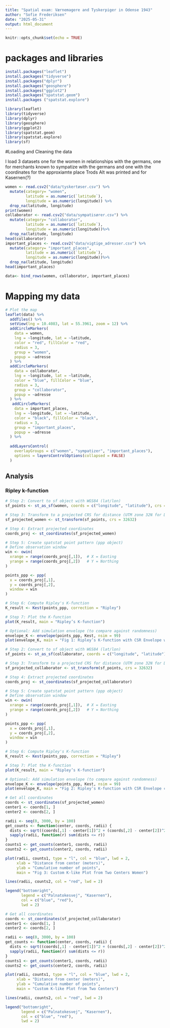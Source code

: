 ---
title: "Spatial exam: Værnemagere and Tyskerpiger in Odense 1943"
author: "Sofie Frederiksen"
date: "2025-05-31"
output: html_document
---

```{r setup, include=FALSE}
knitr::opts_chunk$set(echo = TRUE)
```

# packages and libraries

```{r}
install.packages("leaflet")
install.packages("tidyverse")
install.packages("dplyr")
install.packages("geosphere")
install.packages("ggplot2")
install.packages("spatstat.geom")
install.packages ("spatstat.explore")
```

```{r}
library(leaflet)
library(tidyverse)
library(dplyr)
library(geosphere)
library(ggplot2)
library(spatstat.geom)
library(spatstat.explore)
library(sf)
```

#Loading and Cleaning the data

I load 3 datasets one for the women in relationships with the germans, one for merchants known to sympatize with the germans and one with the coordinates for the approxiamte place Trods Alt was printed and for Kasernen(?)


```{r}
women <- read.csv2("data/tyskertøser.csv") %>% 
  mutate(category= "women",
         latitude = as.numeric(`latitude`),
         longitude = as.numeric(longitude)) %>%
  drop_na(latitude, longitude)
print(women)
collaborator <- read.csv2("data/sympatisører.csv") %>% 
  mutate(category= "collaborator",
         latitude = as.numeric(`latitude`),
         longitude = as.numeric(longitude))%>%
  drop_na(latitude, longitude)
head(collaborator)
important_places <- read.csv2("data/vigtige_adresser.csv") %>% 
  mutate(category= "important_places",
         latitude = as.numeric(`latitude`),
         longitude = as.numeric(longitude))%>%
  drop_na(latitude, longitude)
head(important_places)

data<- bind_rows(women, collaborator, important_places)

```

# Mapping my data
```{r}
# Plot the map
leaflet(data) %>%
  addTiles() %>%
  setView(lng = 10.4083, lat = 55.3961, zoom = 12) %>%
  addCircleMarkers(
    data = women,
    lng = ~longitude, lat = ~latitude,
    color = "red", fillColor = "red",
    radius = 3,
    group = "women",
    popup = ~adresse
  ) %>%
  addCircleMarkers(
    data = collaborator,
    lng = ~longitude, lat = ~latitude,
    color = "blue", fillColor = "blue",
    radius = 3,
    group = "collaborator",
    popup = ~adresse
  ) %>%
   addCircleMarkers(
    data = important_places,
    lng = ~longitude, lat = ~latitude,
    color = "black", fillColor = "black",
    radius = 3,
    group = "important_places",
    popup = ~adresse
  ) %>%
 
  addLayersControl(
    overlayGroups = c("women", "sympatizer", "important_places"),
    options = layersControlOptions(collapsed = FALSE)
  )

```

## Analysis

### Ripley k-function

```{r}
# Step 2: Convert to sf object with WGS84 (lat/lon)
sf_points <- st_as_sf(women, coords = c("longitude", "latitude"), crs = 4326)

# Step 3: Transform to a projected CRS for distance (UTM zone 32N for Denmark)
sf_projected_women <- st_transform(sf_points, crs = 32632)

# Step 4: Extract projected coordinates
coords_proj <- st_coordinates(sf_projected_women)

# Step 5: Create spatstat point pattern (ppp object)
# Define observation window
win <- owin(
  xrange = range(coords_proj[,1]),  # X = Easting
  yrange = range(coords_proj[,2])   # Y = Northing
)

points_ppp <- ppp(
  x = coords_proj[,1],
  y = coords_proj[,2],
  window = win
)

# Step 6: Compute Ripley's K-function
K_result <- Kest(points_ppp, correction = "Ripley")

# Step 7: Plot the K-function
plot(K_result, main = "Ripley’s K-function")

# Optional: Add simulation envelope (to compare against randomness)
envelope_K <- envelope(points_ppp, Kest, nsim = 99)
plot(envelope_K, main = "Fig 1: Ripley’s K-function with CSR Envelope women")

```

```{r}

# Step 2: Convert to sf object with WGS84 (lat/lon)
sf_points <- st_as_sf(collaborator, coords = c("longitude", "latitude"), crs = 4326)

# Step 3: Transform to a projected CRS for distance (UTM zone 32N for Denmark)
sf_projected_collaborator <- st_transform(sf_points, crs = 32632)

# Step 4: Extract projected coordinates
coords_proj <- st_coordinates(sf_projected_collaborator)

# Step 5: Create spatstat point pattern (ppp object)
# Define observation window
win <- owin(
  xrange = range(coords_proj[,1]),  # X = Easting
  yrange = range(coords_proj[,2])   # Y = Northing
)

points_ppp <- ppp(
  x = coords_proj[,1],
  y = coords_proj[,2],
  window = win
)

# Step 6: Compute Ripley's K-function
K_result <- Kest(points_ppp, correction = "Ripley")

# Step 7: Plot the K-function
plot(K_result, main = "Ripley’s K-function")

# Optional: Add simulation envelope (to compare against randomness)
envelope_K <- envelope(points_ppp, Kest, nsim = 99)
plot(envelope_K, main = "Fig 2: Ripley’s K-function with CSR Envelope collaborator")

```

```{r}

# Get all coordinates
coords <- st_coordinates(sf_projected_women)
center1 <- coords[1, ]
center2 <- coords[2, ]

radii <- seq(0, 3000, by = 100)
get_counts <- function(center, coords, radii) {
  dists <- sqrt((coords[,1] - center[1])^2 + (coords[,2] - center[2])^2)
  sapply(radii, function(r) sum(dists <= r))
}
counts1 <- get_counts(center1, coords, radii)
counts2 <- get_counts(center2, coords, radii)

plot(radii, counts1, type = "l", col = "blue", lwd = 2,
     xlab = "Distance from center (meters)",
     ylab = "Cumulative number of points",
     main = "Fig 3: Custom K-like Plot from Two Centers Women")

lines(radii, counts2, col = "red", lwd = 2)

legend("bottomright",
       legend = c("Palnatokesvej", "Kasernen"),
       col = c("blue", "red"),
       lwd = 2)
```

```{r}

# Get all coordinates
coords <- st_coordinates(sf_projected_collaborator)
center1 <- coords[1, ]
center2 <- coords[2, ]

radii <- seq(0, 3000, by = 100)
get_counts <- function(center, coords, radii) {
  dists <- sqrt((coords[,1] - center[1])^2 + (coords[,2] - center[2])^2)
  sapply(radii, function(r) sum(dists <= r))
}
counts1 <- get_counts(center1, coords, radii)
counts2 <- get_counts(center2, coords, radii)

plot(radii, counts1, type = "l", col = "blue", lwd = 2,
     xlab = "Distance from center (meters)",
     ylab = "Cumulative number of points",
     main = "Custom K-like Plot from Two Centers")

lines(radii, counts2, col = "red", lwd = 2)

legend("bottomright",
       legend = c("Palnatokesvej", "Kasernen"),
       col = c("blue", "red"),
       lwd = 2)

```

